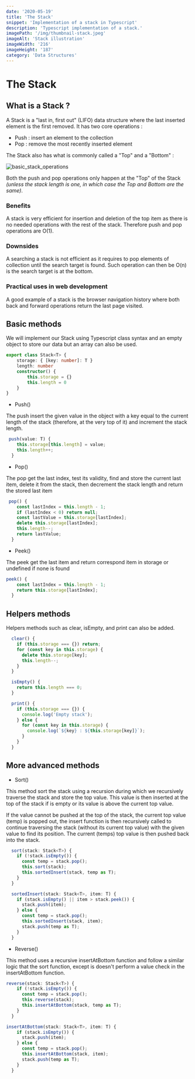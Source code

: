 ```yaml
---
date: '2020-05-19'
title: 'The Stack'
snippet: 'Implementation of a stack in Typescript'
description: 'Typescript implementation of a stack.'
imagePath: '/img/thumbnail-stack.jpeg'
imageAlt: 'Stack illustration'
imageWidth: '216'
imageHeight: '187'
category: 'Data Structures'
---
```



# The Stack

<PostIntro date='May 19th 2020' category='Data Structures' />

## What is a Stack ?

A Stack is a "last in, first out" (LIFO) data structure where the last inserted element is the first removed.
It has two core operations :

-   Push : insert an element to the collection
-   Pop : remove the most recently inserted element

The Stack also has what is commonly called a "Top" and a "Bottom" :

![basic_stack_operations](/img/basic-stack-operations.jpeg)

Both the push and pop operations only happen at the "Top" of the Stack _(unless the stack length is one, in which case the Top and Bottom are the same)_.

### Benefits

A stack is very efficient for insertion and deletion of the top item as there is no needed operations with the rest of the stack.
Therefore push and pop operations are O(1).

### Downsides

A searching a stack is not efficient as it requires to pop elements of collection until the search target is found.
Such operation can then be O(n) is the search target is at the bottom.

### Practical uses in web development

A good example of a stack is the browser navigation history where both back and forward operations return the last page visited.

## Basic methods

We will implement our Stack using Typescript class syntax and an empty object to store our data but an array can also be used.

```typescript
export class Stack<T> {
	storage: { [key: number]: T }
	length: number
	constructor() {
		this.storage = {}
		this.length = 0
	}
}
```

-   Push()

The push insert the given value in the object with a key equal to the current length of the stack (therefore, at the very top of it) and increment the stack length.

```typescript
 push(value: T) {
    this.storage[this.length] = value;
    this.length++;
  }
```

-   Pop()

The pop get the last index, test its validity, find and store the current last item, delete it from the stack, then decrement the stack length and return the stored last item

```typescript
 pop() {
    const lastIndex = this.length - 1;
    if (lastIndex < 0) return null;
    const lastValue = this.storage[lastIndex];
    delete this.storage[lastIndex];
    this.length--;
    return lastValue;
  }
```

-   Peek()

The peek get the last item and return correspond item in storage or undefined if none is found

```typescript
peek() {
    const lastIndex = this.length - 1;
    return this.storage[lastIndex];
  }
```

## Helpers methods

Helpers methods such as clear, isEmpty, and print can also be added.

```typescript
  clear() {
    if (this.storage === {}) return;
    for (const key in this.storage) {
      delete this.storage[key];
      this.length--;
    }
  }

  isEmpty() {
    return this.length === 0;
  }

  print() {
    if (this.storage === {}) {
      console.log('Empty stack');
    } else {
      for (const key in this.storage) {
        console.log(`${key} : ${this.storage[key]}`);
      }
    }
  }
```

## More advanced methods

-   Sort()

This method sort the stack using a recursion during which we recursively traverse the stack and store the top value. This value is then inserted at the top of the stack if is empty or its value is above the current top value.

If the value cannot be pushed at the top of the stack, the current top value (temp) is popped out, the insert function is then recursively called to continue traversing the stack (without its current top value) with the given value to find its position. The current (temps) top value is then pushed back into the stack.

```typescript
  sort(stack: Stack<T>) {
    if (!stack.isEmpty()) {
      const temp = stack.pop();
      this.sort(stack);
      this.sortedInsert(stack, temp as T);
    }
  }

  sortedInsert(stack: Stack<T>, item: T) {
    if (stack.isEmpty() || item > stack.peek()) {
      stack.push(item);
    } else {
      const temp = stack.pop();
      this.sortedInsert(stack, item);
      stack.push(temp as T);
    }
  }
```

-   Reverse()

This method uses a recursive insertAtBottom function and follow a similar logic that the sort function, except is doesn't perform a value check in the insertAtBottom function.

```typescript
reverse(stack: Stack<T>) {
    if (!stack.isEmpty()) {
      const temp = stack.pop();
      this.reverse(stack);
      this.insertAtBottom(stack, temp as T);
    }
  }

insertAtBottom(stack: Stack<T>, item: T) {
    if (stack.isEmpty()) {
      stack.push(item);
    } else {
      const temp = stack.pop();
      this.insertAtBottom(stack, item);
      stack.push(temp as T);
    }
  }
```
